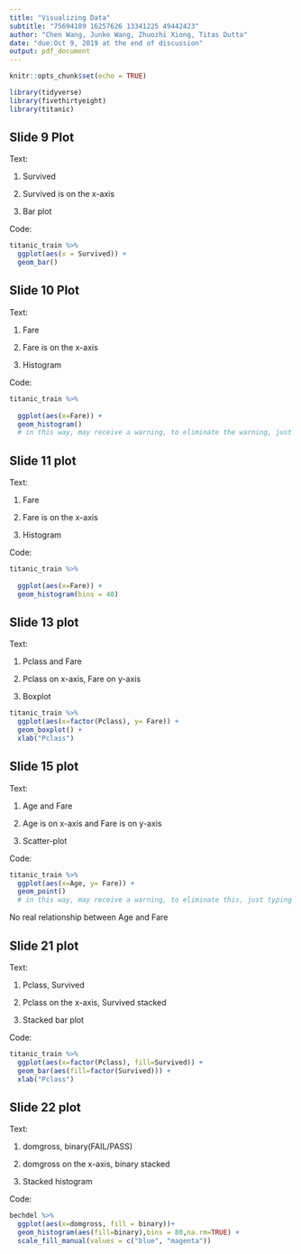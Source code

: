 ```yaml
---
title: "Visualizing Data"
subtitle: "75694189 16257626 13341225 49442423"
author: "Chen Wang, Junke Wang, Zhuozhi Xiong, Titas Dutta"
date: "due:Oct 9, 2019 at the end of discussion"
output: pdf_document
---
```


```r
knitr::opts_chunk$set(echo = TRUE)
```


```r
library(tidyverse)
library(fivethirtyeight)
library(titanic)
```


## Slide 9 Plot

Text:

1. Survived

2. Survived is on the x-axis 

3. Bar plot

Code:

```r
titanic_train %>% 
  ggplot(aes(x = Survived)) +
  geom_bar()
```

\pagebreak



## Slide 10 Plot

Text:

1. Fare

2. Fare is on the x-axis

3. Histogram

Code:

```r
titanic_train %>% 
  
  ggplot(aes(x=Fare)) +
  geom_histogram()
  # in this way, may receive a warning, to eliminate the warning, just typing "binwidth=40"
```

\pagebreak

## Slide 11 plot

Text:

1. Fare

2. Fare is on the x-axis

3. Histogram


Code:

```r
titanic_train %>% 
  
  ggplot(aes(x=Fare)) +
  geom_histogram(bins = 40)
```

\pagebreak

## Slide 13 plot

Text:

1. Pclass and Fare

2. Pclass on x-axis, Fare on y-axis

3. Boxplot

```r
titanic_train %>% 
  ggplot(aes(x=factor(Pclass), y= Fare)) +
  geom_boxplot() +
  xlab("Pclass")
```

\pagebreak

## Slide 15 plot

Text:

1. Age and Fare

2. Age is on x-axis and Fare is on y-axis

3. Scatter-plot

Code:

```r
titanic_train %>% 
  ggplot(aes(x=Age, y= Fare)) +
  geom_point()
  # in this way, may receive a warning, to eliminate this, just typing "na.rm=TRUE"
```

No real relationship between Age and Fare

\pagebreak

## Slide 21 plot

Text:

1. Pclass, Survived

2. Pclass on the x-axis, Survived stacked 

3. Stacked bar plot


Code:

```r
titanic_train %>% 
  ggplot(aes(x=factor(Pclass), fill=Survived)) +
  geom_bar(aes(fill=factor(Survived))) +
  xlab("Pclass")
```

\pagebreak

## Slide 22 plot


Text:

1. domgross, binary(FAIL/PASS)

2. domgross on the x-axis, binary stacked

3. Stacked histogram

Code:

```r
bechdel %>% 
  ggplot(aes(x=domgross, fill = binary))+
  geom_histogram(aes(fill=binary),bins = 80,na.rm=TRUE) +
  scale_fill_manual(values = c("blue", "magenta"))
```

